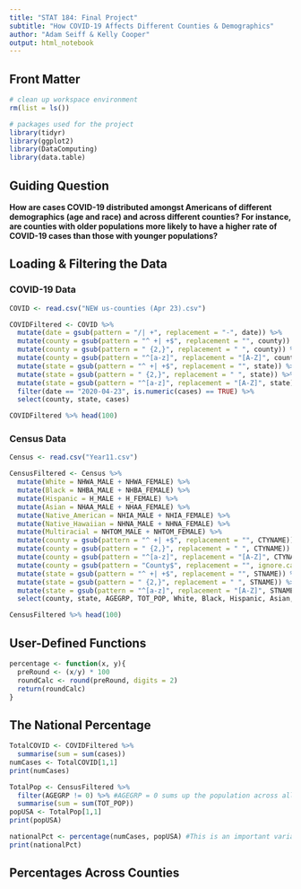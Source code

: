 ```yaml
---
title: "STAT 184: Final Project"
subtitle: "How COVID-19 Affects Different Counties & Demographics"
author: "Adam Seiff & Kelly Cooper"
output: html_notebook
---
```

## Front Matter
```r
# clean up workspace environment
rm(list = ls())

# packages used for the project
library(tidyr)
library(ggplot2)
library(DataComputing)
library(data.table)
```

## Guiding Question
**How are cases COVID-19 distributed amongst Americans of different demographics (age and race) and across different counties? For instance, are counties with older populations more likely to have a higher rate of COVID-19 cases than those with younger populations?**

## Loading & Filtering the Data

### COVID-19 Data
```r
COVID <- read.csv("NEW us-counties (Apr 23).csv")

COVIDFiltered <- COVID %>%
  mutate(date = gsub(pattern = "/| +", replacement = "-", date)) %>%
  mutate(county = gsub(pattern = "^ +| +$", replacement = "", county)) %>%
  mutate(county = gsub(pattern = " {2,}", replacement = " ", county)) %>%
  mutate(county = gsub(pattern = "^[a-z]", replacement = "[A-Z]", county)) %>%
  mutate(state = gsub(pattern = "^ +| +$", replacement = "", state)) %>%
  mutate(state = gsub(pattern = " {2,}", replacement = " ", state)) %>%
  mutate(state = gsub(pattern = "^[a-z]", replacement = "[A-Z]", state)) %>%
  filter(date == "2020-04-23", is.numeric(cases) == TRUE) %>%
  select(county, state, cases)

COVIDFiltered %>% head(100) 
```

### Census Data
```r
Census <- read.csv("Year11.csv")

CensusFiltered <- Census %>%
  mutate(White = NHWA_MALE + NHWA_FEMALE) %>%
  mutate(Black = NHBA_MALE + NHBA_FEMALE) %>%
  mutate(Hispanic = H_MALE + H_FEMALE) %>%
  mutate(Asian = NHAA_MALE + NHAA_FEMALE) %>%
  mutate(Native_American = NHIA_MALE + NHIA_FEMALE) %>%
  mutate(Native_Hawaiian = NHNA_MALE + NHNA_FEMALE) %>%
  mutate(Multiracial = NHTOM_MALE + NHTOM_FEMALE) %>%
  mutate(county = gsub(pattern = "^ +| +$", replacement = "", CTYNAME)) %>%
  mutate(county = gsub(pattern = " {2,}", replacement = " ", CTYNAME)) %>%
  mutate(county = gsub(pattern = "^[a-z]", replacement = "[A-Z]", CTYNAME)) %>%
  mutate(county = gsub(pattern = "County$", replacement = "", ignore.case = TRUE, CTYNAME)) %>%
  mutate(state = gsub(pattern = "^ +| +$", replacement = "", STNAME)) %>%
  mutate(state = gsub(pattern = " {2,}", replacement = " ", STNAME)) %>%
  mutate(state = gsub(pattern = "^[a-z]", replacement = "[A-Z]", STNAME)) %>%
  select(county, state, AGEGRP, TOT_POP, White, Black, Hispanic, Asian, Native_American, Native_Hawaiian, Multiracial)

CensusFiltered %>% head(100)
```

## User-Defined Functions
```r
percentage <- function(x, y){
  preRound <- (x/y) * 100
  roundCalc <- round(preRound, digits = 2)
  return(roundCalc)
}
```

## The National Percentage
```r
TotalCOVID <- COVIDFiltered %>%
  summarise(sum = sum(cases))
numCases <- TotalCOVID[1,1]
print(numCases)

TotalPop <- CensusFiltered %>%
  filter(AGEGRP != 0) %>% #AGEGRP = 0 sums up the population across all ages.
  summarise(sum = sum(TOT_POP))
popUSA <- TotalPop[1,1]
print(popUSA)

nationalPct <- percentage(numCases, popUSA) #This is an important variable!!
print(nationalPct)
```

## Percentages Across Counties
```r

```
